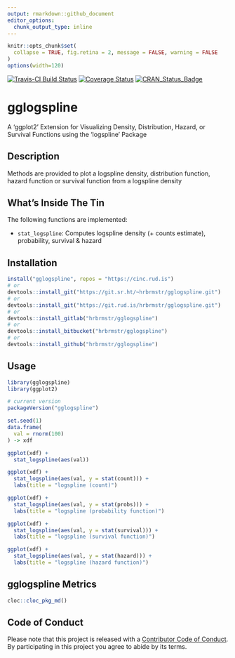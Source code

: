 ```yaml
---
output: rmarkdown::github_document
editor_options: 
  chunk_output_type: inline
---
```

```r
knitr::opts_chunk$set(
  collapse = TRUE, fig.retina = 2, message = FALSE, warning = FALSE
)
options(width=120)
```

[![Travis-CI Build Status](https://travis-ci.org/hrbrmstr/gglogspline.svg?branch=master)](https://travis-ci.org/hrbrmstr/gglogspline) 
[![Coverage Status](https://codecov.io/gh/hrbrmstr/gglogspline/branch/master/graph/badge.svg)](https://codecov.io/gh/hrbrmstr/gglogspline)
[![CRAN_Status_Badge](https://www.r-pkg.org/badges/version/gglogspline)](https://cran.r-project.org/package=gglogspline)

# gglogspline

A 'ggplot2' Extension for Visualizing Density, Distribution, Hazard, or Survival Functions using the 'logspline' Package

## Description

Methods are provided to plot a logspline density, distribution function, hazard function or survival function from a logspline density

## What's Inside The Tin

The following functions are implemented:

- `stat_logspline`:	Computes logspline density (+ counts estimate), probability, survival & hazard

## Installation

```r
install("gglogspline", repos = "https://cinc.rud.is")
# or
devtools::install_git("https://git.sr.ht/~hrbrmstr/gglogspline.git")
# or
devtools::install_git("https://git.rud.is/hrbrmstr/gglogspline.git")
# or
devtools::install_gitlab("hrbrmstr/gglogspline")
# or
devtools::install_bitbucket("hrbrmstr/gglogspline")
# or
devtools::install_github("hrbrmstr/gglogspline")
```

## Usage

```r
library(gglogspline)
library(ggplot2)

# current version
packageVersion("gglogspline")

```

```r
set.seed(1)
data.frame(
  val = rnorm(100)
) -> xdf

ggplot(xdf) + 
  stat_logspline(aes(val))

ggplot(xdf) + 
  stat_logspline(aes(val, y = stat(count))) +
  labs(title = "logspline (count)")

ggplot(xdf) +
  stat_logspline(aes(val, y = stat(probs))) +
  labs(title = "logspline (probability function)")

ggplot(xdf) +
  stat_logspline(aes(val, y = stat(survival))) +
  labs(title = "logspline (survival function)")

ggplot(xdf) +
  stat_logspline(aes(val, y = stat(hazard))) +
  labs(title = "logspline (hazard function)")
```

## gglogspline Metrics

```r
cloc::cloc_pkg_md()
```

## Code of Conduct

Please note that this project is released with a [Contributor Code of Conduct](CONDUCT.md). 
By participating in this project you agree to abide by its terms.
